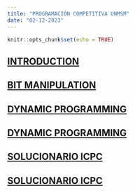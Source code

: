 ```yaml
---
title: "PROGRAMACIÓN COMPETITIVA UNMSM"
date: "02-12-2023"
---
```


```r
knitr::opts_chunk$set(echo = TRUE)
```


## [INTRODUCTION](./class-01.html)
## [BIT MANIPULATION](./BitManipulation.html)
## [DYNAMIC PROGRAMMING](./DPcito.html)

## [DYNAMIC PROGRAMMING](./DPDÍGITOS.html)



## [SOLUCIONARIO ICPC](./ICPC.html)
## [SOLUCIONARIO ICPC](./ICPC.html)


